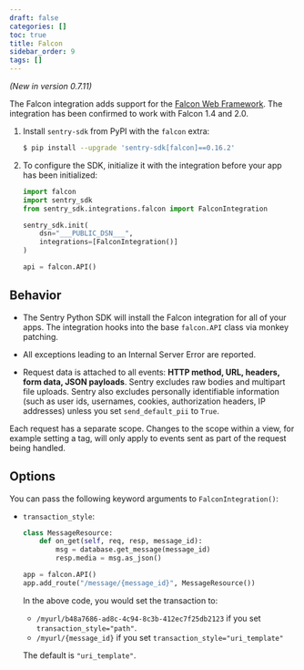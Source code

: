 ```yaml
---
draft: false
categories: []
toc: true
title: Falcon
sidebar_order: 9
tags: []
---
```

*(New in version 0.7.11)*


<!-- WIZARD -->
The Falcon integration adds support for the [Falcon Web Framework](https://falconframework.org/).
The integration has been confirmed to work with Falcon 1.4 and 2.0.

1. Install `sentry-sdk` from PyPI with the `falcon` extra:

    ```bash
    $ pip install --upgrade 'sentry-sdk[falcon]==0.16.2'
    ```

2.  To configure the SDK, initialize it with the integration before your app has been initialized:

    ```python
    import falcon
    import sentry_sdk
    from sentry_sdk.integrations.falcon import FalconIntegration

    sentry_sdk.init(
        dsn="___PUBLIC_DSN___",
        integrations=[FalconIntegration()]
    )

    api = falcon.API()
    ```

<!-- TODO-ADD-VERIFICATION-EXAMPLE -->


## Behavior

* The Sentry Python SDK will install the Falcon integration for all of your apps. The integration hooks into the base `falcon.API` class via monkey patching.

* All exceptions leading to an Internal Server Error are reported.

* Request data is attached to all events: **HTTP method, URL, headers, form data, JSON payloads**. Sentry excludes raw bodies and multipart file uploads. Sentry also excludes personally identifiable information (such as user ids, usernames, cookies, authorization headers, IP addresses) unless you set ``send_default_pii`` to ``True``.

Each request has a separate scope. Changes to the scope within a view, for example setting a tag, will only apply to events sent as part of the request being handled.


## Options

You can pass the following keyword arguments to `FalconIntegration()`:

* `transaction_style`:

  ```python
  class MessageResource:
      def on_get(self, req, resp, message_id):
          msg = database.get_message(message_id)
          resp.media = msg.as_json()

  app = falcon.API()
  app.add_route("/message/{message_id}", MessageResource())
  ```

  In the above code, you would set the transaction to:

  * `/myurl/b48a7686-ad8c-4c94-8c3b-412ec7f25db2123` if you set `transaction_style="path"`.
  * `/myurl/{message_id}` if you set `transaction_style="uri_template"`

  The default is `"uri_template"`.
